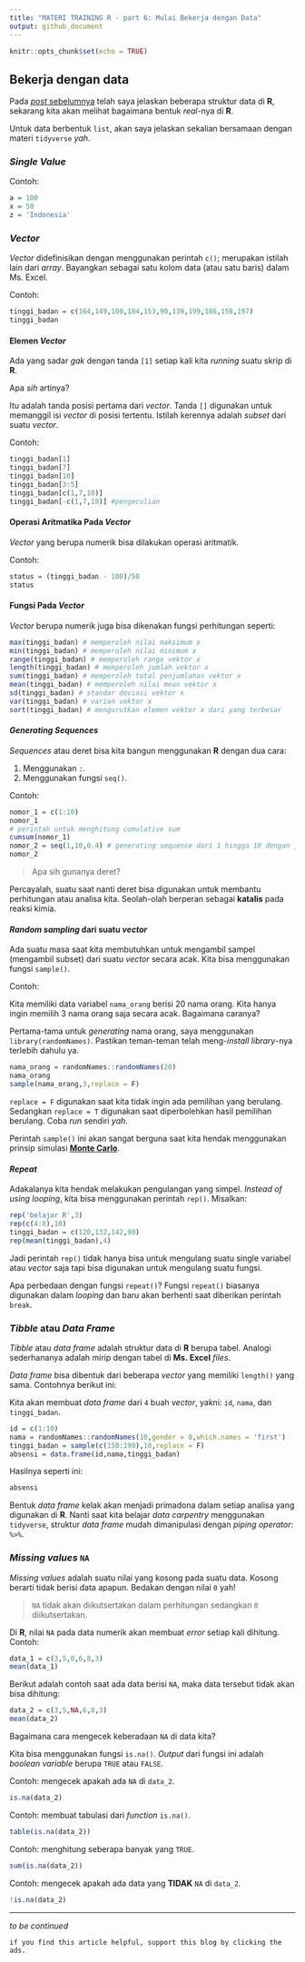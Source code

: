 ```yaml
---
title: "MATERI TRAINING R - part 6: Mulai Bekerja dengan Data"
output: github_document
---
```


```r
knitr::opts_chunk$set(echo = TRUE)
```

## Bekerja dengan data

Pada [_post_ sebelumnya](https://ikanx101.com/blog/train-r-4/) telah saya jelaskan beberapa struktur data di __R__, sekarang kita akan melihat bagaimana bentuk _real_-nya di __R__.

Untuk data berbentuk `list`, akan saya jelaskan sekalian bersamaan dengan materi `tidyverse` _yah_.

### _Single Value_

Contoh:

```r
a = 100
x = 50
z = 'Indonesia'
```

### _Vector_

_Vector_ didefinisikan dengan menggunakan perintah `c()`; merupakan istilah lain dari _array_. Bayangkan sebagai satu kolom data (atau satu baris) dalam Ms. Excel.

Contoh:

```r
tinggi_badan = c(164,149,180,184,153,90,139,199,186,158,197)
tinggi_badan
```

#### Elemen _Vector_

Ada yang sadar _gak_ dengan tanda `[1]` setiap kali kita _running_ suatu skrip di __R__.

Apa _sih_ artinya?

Itu adalah tanda posisi pertama dari _vector_. Tanda `[]` digunakan untuk memanggil isi _vector_ di posisi tertentu. Istilah kerennya adalah _subset_ dari suatu _vector_.

Contoh:

```r
tinggi_badan[1]
tinggi_badan[7]
tinggi_badan[10]
tinggi_badan[3:5]
tinggi_badan[c(1,7,10)]
tinggi_badan[-c(1,7,10)] #pengeculian
```

#### Operasi Aritmatika Pada _Vector_

_Vector_ yang berupa numerik bisa dilakukan operasi aritmatik.

Contoh:

```r
status = (tinggi_badan - 100)/50
status
```

#### Fungsi Pada _Vector_

_Vector_ berupa numerik juga bisa dikenakan fungsi perhitungan seperti:

```r
max(tinggi_badan) # memperoleh nilai maksimum x
min(tinggi_badan) # memperoleh nilai minimum x
range(tinggi_badan) # memperoleh range vektor x
length(tinggi_badan) # memperoleh jumlah vektor x
sum(tinggi_badan) # memperoleh total penjumlahan vektor x
mean(tinggi_badan) # memperoleh nilai mean vektor x
sd(tinggi_badan) # standar deviasi vektor x
var(tinggi_badan) # varian vektor x
sort(tinggi_badan) # mengurutkan elemen vektor x dari yang terbesar
```

#### _Generating Sequences_

_Sequences_ atau deret bisa kita bangun menggunakan __R__ dengan dua cara:

1. Menggunakan `:`.
2. Menggunakan fungsi `seq()`.

Contoh:

```r
nomor_1 = c(1:10)
nomor_1
# perintah untuk menghitung cumulative sum
cumsum(nomor_1)
nomor_2 = seq(1,10,0.4) # generating sequence dari 1 hingga 10 dengan jeda 0.4
nomor_2
```

> Apa sih gunanya deret?

Percayalah, suatu saat nanti deret bisa digunakan untuk membantu perhitungan atau analisa kita. Seolah-olah berperan sebagai __katalis__ pada reaksi kimia.

#### _Random sampling_ dari suatu _vector_

Ada suatu masa saat kita membutuhkan untuk mengambil sampel (mengambil subset) dari suatu _vector_ secara acak. Kita bisa menggunakan fungsi `sample()`.

Contoh:

Kita memiliki data variabel `nama_orang` berisi 20 nama orang. Kita hanya ingin memilih 3 nama orang saja secara acak. Bagaimana caranya?

Pertama-tama untuk _generating_ nama orang, saya menggunakan `library(randomNames)`. Pastikan teman-teman telah meng-_install_ _library_-nya terlebih dahulu ya.

```r
nama_orang = randomNames::randomNames(20)
nama_orang
sample(nama_orang,3,replace = F)
```

`replace = F` digunakan saat kita tidak ingin ada pemilihan yang berulang. Sedangkan `replace = T` digunakan saat diperbolehkan hasil pemilihan berulang. Coba _run_ sendiri _yah_.

Perintah `sample()` ini akan sangat berguna saat kita hendak menggunakan prinsip simulasi [__Monte Carlo__](https://ikanx101.github.io/tags/#monte-carlo).

#### _Repeat_ 

Adakalanya kita hendak melakukan pengulangan yang simpel. _Instead of using looping_, kita bisa menggunakan perintah `rep()`. Misalkan:

```r
rep('belajar R',3)
rep(c(4:8),10)
tinggi_badan = c(120,132,142,90)
rep(mean(tinggi_badan),4)
```

Jadi perintah `rep()` tidak hanya bisa untuk mengulang suatu single variabel atau _vector_ saja tapi bisa digunakan untuk mengulang suatu fungsi.

Apa perbedaan dengan fungsi `repeat()`? Fungsi `repeat()` biasanya digunakan dalam _looping_ dan baru akan berhenti saat diberikan perintah `break`.

### _Tibble_ atau _Data Frame_

_Tibble_ atau _data frame_ adalah struktur data di __R__ berupa tabel. Analogi sederhananya adalah mirip dengan tabel di __Ms. Excel__ _files_.

_Data frame_ bisa dibentuk dari beberapa _vector_ yang memiliki `length()` yang sama. Contohnya berikut ini:

Kita akan membuat _data frame_ dari `4` buah _vector_, yakni: `id`, `nama`, dan `tinggi_badan`.

```r
id = c(1:10)
nama = randomNames::randomNames(10,gender = 0,which.names = 'first')
tinggi_badan = sample(c(150:199),10,replace = F)
absensi = data.frame(id,nama,tinggi_badan)
```

Hasilnya seperti ini:

```r
absensi
```

Bentuk _data frame_ kelak akan menjadi primadona dalam setiap analisa yang digunakan di __R__. Nanti saat kita belajar _data carpentry_ menggunakan `tidyverse`, struktur _data frame_ mudah dimanipulasi dengan _piping operator_: `%>%`.

### _Missing values_ `NA`

_Missing values_ adalah suatu nilai yang kosong pada suatu data. Kosong berarti tidak berisi data apapun. Bedakan dengan nilai `0` yah!

> `NA` tidak akan diikutsertakan dalam perhitungan sedangkan `0` diikutsertakan. 

Di __R__, nilai `NA` pada data numerik akan membuat _error_ setiap kali dihitung.
Contoh:

```r
data_1 = c(3,5,0,6,8,3)
mean(data_1)
```

Berikut adalah contoh saat ada data berisi `NA`, maka data tersebut tidak akan bisa dihitung:

```r
data_2 = c(3,5,NA,6,8,3)
mean(data_2)
```

Bagaimana cara mengecek keberadaan `NA` di data kita?

Kita bisa menggunakan fungsi `is.na()`. _Output_ dari fungsi ini adalah _boolean variable_ berupa `TRUE` atau `FALSE`.

Contoh: mengecek apakah ada `NA` di `data_2`.

```r
is.na(data_2)
```

Contoh: membuat tabulasi dari _function_ `is.na()`.

```r
table(is.na(data_2))
```

Contoh: menghitung seberapa banyak yang `TRUE`.

```r
sum(is.na(data_2))
```

Contoh: mengecek apakah ada data yang __TIDAK__ `NA` di `data_2`.

```r
!is.na(data_2)
```


---

_to be continued_

`if you find this article helpful, support this blog by clicking the
ads.`
